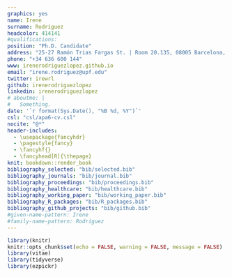 ```yaml
---
graphics: yes
name: Irene
surname: Rodríguez
headcolor: 414141
#qualifications: 
position: "Ph.D. Candidate"
address: "25-27 Ramón Trias Fargas St. | Room 20.135, 08005 Barcelona, Spain"
phone: "+34 636 600 144"
www: irenerodriguezlopez.github.io
email: "irene.rodriguez@upf.edu"
twitter: irewrl
github: irenerodriguezlopez
linkedin: irenerodriguezlopez
# aboutme: |
#   Something.
date: '`r format(Sys.Date(), "%B %d, %Y")`'
csl: "csl/apa6-cv.csl"
nocite: "@*"
header-includes:
  - \usepackage{fancyhdr}
  - \pagestyle{fancy}
  - \fancyhf{}
  - \fancyhead[R]{\thepage}
knit: bookdown::render_book
bibliography_selected: "bib/selected.bib"
bibliography_journals: "bib/journal.bib"
bibliography_proceedings: "bib/proceedings.bib"
bibliography_healthcare: "bib/healthcare.bib"
bibliography_working_paper: "bib/working_paper.bib"
bibliography_R_packages: "bib/R_packages.bib"
bibliography_github_projects: "bib/github.bib"
#given-name-pattern: Irene
#family-name-pattern: Rodríguez
---
```


```r
library(knitr)
knitr::opts_chunk$set(echo = FALSE, warning = FALSE, message = FALSE)
library(vitae)
library(tidyverse)
library(ezpickr)
```
